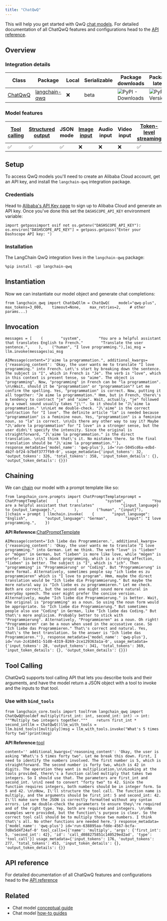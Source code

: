 ```yaml
---
title: "ChatQwQ"
---
```


This will help you get started with QwQ [chat models](/oss/concepts/chat_models). For detailed documentation of all ChatQwQ features and configurations head to the [API reference](https://pypi.org/project/langchain-qwq/).

## Overview

### Integration details

| Class                                              | Package                                                  | Local | Serializable | Package downloads                                                             | Package latest                                                             |
| -------------------------------------------------- | -------------------------------------------------------- | ----- | ------------ | ----------------------------------------------------------------------------- | -------------------------------------------------------------------------- |
| [ChatQwQ](https://pypi.org/project/langchain-qwq/) | [langchain-qwq](https://pypi.org/project/langchain-qwq/) | ❌     | beta         | ![PyPI - Downloads](/images/oss/integrations/chat/qwq/pypi/dm/langchain-qwq) | ![PyPI - Version](/images/oss/integrations/chat/qwq/pypi/v/langchain-qwq) |

### Model features

| [Tool calling](/oss/how_to/tool_calling) | [Structured output](/oss/how_to/structured_output) | JSON mode | [Image input](/oss/how_to/multimodal_inputs) | Audio input | Video input | [Token-level streaming](/oss/how_to/chat_streaming) | Native async | [Token usage](/oss/how_to/chat_token_usage_tracking) | [Logprobs](/oss/how_to/logprobs) |
| ------------------------------------------ | ---------------------------------------------------- | --------- | ---------------------------------------------- | ----------- | ----------- | ----------------------------------------------------- | ------------ | ------------------------------------------------------ | ---------------------------------- |
| ✅                                          | ✅                                                    | ✅         | ❌                                              | ❌           | ❌           | ✅                                                     | ✅            | ✅                                                      | ❌                                  |

## Setup

To access QwQ models you'll need to create an Alibaba Cloud account, get an API key, and install the `langchain-qwq` integration package.

### Credentials

Head to [Alibaba's API Key page](https://account.alibabacloud.com/login/login.htm?oauth_callback=https%3A%2F%2Fbailian.console.alibabacloud.com%2F%3FapiKey%3D1\&lang=en#/api-key) to sign up to Alibaba Cloud and generate an API key. Once you've done this set the `DASHSCOPE_API_KEY` environment variable:

```
import getpassimport osif not os.getenv("DASHSCOPE_API_KEY"):    os.environ["DASHSCOPE_API_KEY"] = getpass.getpass("Enter your Dashscope API key: ")
```

### Installation

The LangChain QwQ integration lives in the `langchain-qwq` package:

```
%pip install -qU langchain-qwq
```

## Instantiation

Now we can instantiate our model object and generate chat completions:

```
from langchain_qwq import ChatQwQllm = ChatQwQ(    model="qwq-plus",    max_tokens=3_000,    timeout=None,    max_retries=2,    # other params...)
```

## Invocation

```
messages = [    (        "system",        "You are a helpful assistant that translates English to French."        "Translate the user sentence.",    ),    ("human", "I love programming."),]ai_msg = llm.invoke(messages)ai_msg
```

```
AIMessage(content="J'aime la programmation.", additional_kwargs={'reasoning_content': 'Okay, the user wants me to translate "I love programming." into French. Let\'s start by breaking down the sentence. The subject is "I", which in French is "Je". The verb is "love", which in this context is present tense, so "aime". The object is "programming". Now, "programming" in French can be "la programmation". \n\nWait, should it be "programmation" or "programmation"? Let me confirm the spelling. Yes, "programmation" is correct. Now, putting it all together: "Je aime la programmation." Hmm, but in French, there\'s a tendency to contract "je" and "aime". Wait, actually, "je" followed by a vowel sound usually takes "j\'". So it should be "J\'aime la programmation." \n\nLet me double-check. "J\'aime" is the correct contraction for "I love". The definite article "la" is needed because "programmation" is a feminine noun. Yes, "programmation" is a feminine noun, so "la" is correct. \n\nIs there any other way to say it? Maybe "J\'adore la programmation" for "I love" in a stronger sense, but the user didn\'t specify the intensity. Since the original is straightforward, "J\'aime la programmation." is the direct translation. \n\nI think that\'s it. No mistakes there. So the final translation should be "J\'aime la programmation."'}, response_metadata={'model_name': 'qwq-plus'}, id='run-5045cd6a-edbd-4b2f-bf24-b7bdf3777fb9-0', usage_metadata={'input_tokens': 32, 'output_tokens': 326, 'total_tokens': 358, 'input_token_details': {}, 'output_token_details': {}})
```

## Chaining

We can [chain](/oss/how_to/sequence) our model with a prompt template like so:

```
from langchain_core.prompts import ChatPromptTemplateprompt = ChatPromptTemplate(    [        (            "system",            "You are a helpful assistant that translates"            "{input_language} to {output_language}.",        ),        ("human", "{input}"),    ])chain = prompt | llmchain.invoke(    {        "input_language": "English",        "output_language": "German",        "input": "I love programming.",    })
```

**API Reference:**[ChatPromptTemplate](https://python.langchain.com/api_reference/core/prompts/langchain_core.prompts.chat.ChatPromptTemplate.html)

```
AIMessage(content='Ich liebe das Programmieren.', additional_kwargs={'reasoning_content': 'Okay, the user wants me to translate "I love programming." into German. Let me think. The verb "love" is "lieben" or "mögen" in German, but "lieben" is more like love, while "mögen" is prefer. Since it\'s about programming, which is a strong affection, "lieben" is better. The subject is "I", which is "ich". Then "programming" is "Programmierung" or "Coding". But "Programmierung" is more formal. Alternatively, sometimes people say "ich liebe es zu programmieren" which is "I love to program". Hmm, maybe the direct translation would be "Ich liebe die Programmierung." But maybe the more natural way is "Ich liebe es zu programmieren." Let me check. Both are correct, but the second one might sound more natural in everyday speech. The user might prefer the concise version. Alternatively, maybe "Ich liebe die Programmierung." is better. Wait, the original is "programming" as a noun. So using the noun form would be appropriate. So "Ich liebe die Programmierung." But sometimes people also use "Coding" in German, like "Ich liebe das Coding." But that\'s more anglicism. Probably better to stick with "Programmierung". Alternatively, "Programmieren" as a noun. Oh right! "Programmieren" can be a noun when used in the accusative case. So "Ich liebe das Programmieren." That\'s correct and natural. Yes, that\'s the best translation. So the answer is "Ich liebe das Programmieren."'}, response_metadata={'model_name': 'qwq-plus'}, id='run-2c418451-51d8-4319-8269-2ce129363a1a-0', usage_metadata={'input_tokens': 28, 'output_tokens': 341, 'total_tokens': 369, 'input_token_details': {}, 'output_token_details': {}})
```

## Tool Calling

ChatQwQ supports tool calling API that lets you describe tools and their arguments, and have the model return a JSON object with a tool to invoke and the inputs to that tool.

### Use with `bind_tools`

```
from langchain_core.tools import toolfrom langchain_qwq import ChatQwQ@tooldef multiply(first_int: int, second_int: int) -> int:    """Multiply two integers together."""    return first_int * second_intllm = ChatQwQ()llm_with_tools = llm.bind_tools([multiply])msg = llm_with_tools.invoke("What's 5 times forty two")print(msg)
```

**API Reference:**[tool](https://python.langchain.com/api_reference/core/tools/langchain_core.tools.convert.tool.html)

```
content='' additional_kwargs={'reasoning_content': 'Okay, the user is asking "What\'s 5 times forty two". Let me break this down. First, I need to identify the numbers involved. The first number is 5, which is straightforward. The second number is forty two, which is 42 in digits. The operation they want is multiplication.\n\nLooking at the tools provided, there\'s a function called multiply that takes two integers. So I should use that. The parameters are first_int and second_int. \n\nI need to convert "forty two" to 42. Since the function requires integers, both numbers should be in integer form. So 5 and 42. \n\nNow, I\'ll structure the tool call. The function name is multiply, and the arguments should be first_int: 5 and second_int: 42. I\'ll make sure the JSON is correctly formatted without any syntax errors. Let me double-check the parameters to ensure they\'re required and of the right type. Yep, both are required and integers. \n\nNo examples were provided, but the function\'s purpose is clear. So the correct tool call should be to multiply those two numbers. I think that\'s all. No other functions are needed here.'} response_metadata={'model_name': 'qwq-plus'} id='run-638895aa-fdde-4567-bcfa-7d8e5d4f24af-0' tool_calls=[{'name': 'multiply', 'args': {'first_int': 5, 'second_int': 42}, 'id': 'call_d088275851c140529ed2ad', 'type': 'tool_call'}] usage_metadata={'input_tokens': 176, 'output_tokens': 277, 'total_tokens': 453, 'input_token_details': {}, 'output_token_details': {}}
```

## API reference

For detailed documentation of all ChatQwQ features and configurations head to the [API reference](https://pypi.org/project/langchain-qwq/)

## Related

* Chat model [conceptual guide](/oss/concepts/chat_models)
* Chat model [how-to guides](/oss/how_to/#chat-models)
